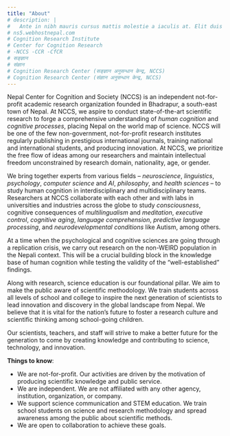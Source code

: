 ```yaml
---
title: "About"
# description: |
#   Ante in nibh mauris cursus mattis molestie a iaculis at. Elit duis tristique sollicitudin nibh sit amet commodo nulla facilisi. Amet facilisis magna etiam tempor orci. Eget nunc scelerisque viverra mauris in aliquam sem fringilla. Posuere morbi leo urna molestie. 
# ns5.webhostnepal.com
# Cognition Research Institute 
# Center for Cognition Research
# -NCCS -CCR -CfCR
# सङ्ज्ञान
# संज्ञान
# Cognition Research Center (सङ्ज्ञान अनुसन्धान केन्द्र, NCCS)
# Cognition Research Center (संज्ञान अनुसन्धान केन्द्र, NCCS)
---
```


Nepal Center for Cognition and Society (NCCS)
is an independent not-for-profit academic research organization founded in Bhadrapur, a south-east town of Nepal. At NCCS, we aspire to conduct state-of-the-art scientific research to forge a comprehensive understanding of *human cognition* and *cognitive processes*, placing Nepal on the world map of science. NCCS will be one of the few non-government, not-for-profit research institutes regularly publishing in prestigious international journals, training national and international students, and producing innovation. At NCCS, we prioritize the free flow of ideas among our researchers and maintain intellectual freedom unconstrained by research domain, nationality, age, or gender.

We bring together experts from various fields – *neuroscience*, *linguistics*, *psychology*, *computer science* and *AI*, *philosophy*, and *health sciences* – to study human cognition in interdisciplinary and multidisciplinary teams. Researchers at NCCS collaborate with each other and with labs in universities and industries across the globe to study *consciousness*, cognitive consequences of *multilingualism* and *meditation*, *executive control*, *cognitive aging*, *language comprehension*, *predictive language processing*, and *neurodevelopmental conditions* like Autism, among others.

At a time when the psychological and cognitive sciences are going through a replication crisis, we carry out research on the non-WEIRD population in the Nepali context. This will be a crucial building block in the knowledge base of human cognition while testing the validity of the "well-established" findings.

Along with research, science education is our foundational pillar. We aim to make the public aware of scientific methodology. We train students across all levels of school and college to inspire the next generation of scientists to lead innovation and discovery in the global landscape from Nepal. We believe that it is vital for the nation's future to foster a research culture and scientific thinking among school-going children.

Our scientists, teachers, and staff will strive to make a better future for the generation to come by creating knowledge and contributing to science, technology, and innovation.

**Things to know**:

- We are not-for-profit. Our activities are driven by the motivation of producing scientific knowledge and public service. 
- We are independent. We are not affiliated with any other agency, institution, organization, or company.
- We support science communication and STEM education. We train school students on science and research methodology and spread awareness among the public about scientific methods.
- We are open to collaboration to achieve these goals.
